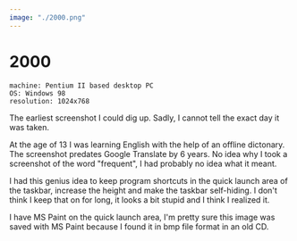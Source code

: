 ```yaml
---
image: "./2000.png"
---
```


# 2000

```
machine: Pentium II based desktop PC
OS: Windows 98
resolution: 1024x768
```


The earliest screenshot I could dig up. Sadly, I cannot tell the exact day it
was taken.

At the age of 13 I was learning English with the help of an offline dictonary.
The screenshot predates Google Translate by 6 years. No idea why I took a
screenshot of the word "frequent", I had probably no idea what it meant.

I had this genius idea to keep program shortcuts in the quick launch area of
the taskbar, increase the height and make the taskbar self-hiding. I don't
think I keep that on for long, it looks a bit stupid and I think I realized it.

I have MS Paint on the quick launch area, I'm pretty sure this image was saved
with MS Paint because I found it in bmp file format in an old CD.
